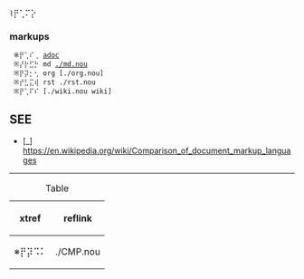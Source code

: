 ⌇⡟⢁⠍⡕

=== markups ===

  ※⡟⢁⠎⢀ [[:File:adoc.nou|adoc]]
  ※⡜⡗⣋⡓ md [[./md.nou]]
  ※⡟⡽⡂⢂ org [./org.nou]
  ※⡞⣃⣍⢾ rst ./rst.nou
  ※⡟⢁⠏⠎ [./wiki.nou wiki]


== SEE ==

* [_] https://en.wikipedia.org/wiki/Comparison_of_document_markup_languages

----
{| class="wikitable"
|+Table
|-
!xtref
!reflink
|-
|※⡟⡽⠩⠅
|./CMP.nou
|}
